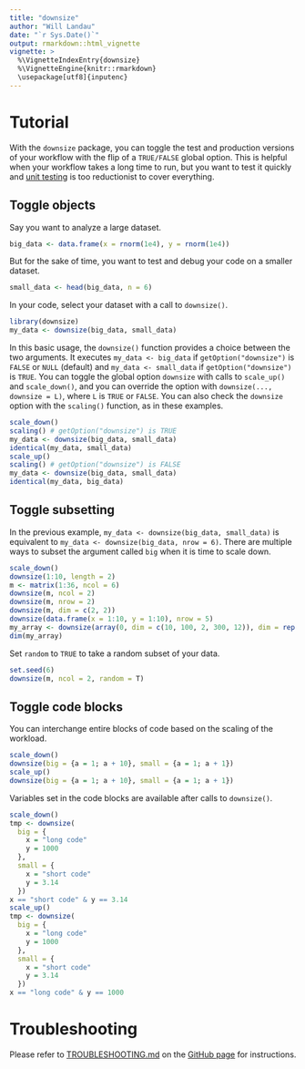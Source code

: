 ```yaml
---
title: "downsize"
author: "Will Landau"
date: "`r Sys.Date()`"
output: rmarkdown::html_vignette
vignette: >
  %\VignetteIndexEntry{downsize}
  %\VignetteEngine{knitr::rmarkdown}
  \usepackage[utf8]{inputenc}
---
```


# Tutorial

With the `downsize` package, you can toggle the test and production versions of your workflow with the flip of a `TRUE/FALSE` global option. This is helpful when your workflow takes a long time to run, but you want to test it quickly and [unit testing](http://kbroman.org/pkg_primer/pages/tests.html) is too reductionist to cover everything.

## Toggle objects

Say you want to analyze a large dataset.

```r
big_data <- data.frame(x = rnorm(1e4), y = rnorm(1e4))
```

But for the sake of time, you want to test and debug your code on a smaller dataset.

```r
small_data <- head(big_data, n = 6)
```

In your code, select your dataset with a call to `downsize()`.

```r
library(downsize)
my_data <- downsize(big_data, small_data)
```

In this basic usage, the `downsize()` function provides a choice between the two arguments. It executes `my_data <- big_data` if `getOption("downsize")` is `FALSE` or `NULL` (default) and `my_data <- small_data` if `getOption("downsize")` is `TRUE`. 
You can toggle the global option `downsize` with calls to `scale_up()` and `scale_down()`, and you can override the option with `downsize(..., downsize = L)`, where `L` is `TRUE` or `FALSE`. You can also check the `downsize` option with the `scaling()` function, as in these examples.

```r
scale_down()
scaling() # getOption("downsize") is TRUE
my_data <- downsize(big_data, small_data)
identical(my_data, small_data)
scale_up()
scaling() # getOption("downsize") is FALSE
my_data <- downsize(big_data, small_data)
identical(my_data, big_data)
```

## Toggle subsetting

In the previous example, `my_data <- downsize(big_data, small_data)` is equivalent to `my_data <- downsize(big_data, nrow = 6)`. There are multiple ways to subset the argument called `big` when it is time to scale down.

```r
scale_down()
downsize(1:10, length = 2)
m <- matrix(1:36, ncol = 6)
downsize(m, ncol = 2)
downsize(m, nrow = 2)
downsize(m, dim = c(2, 2))
downsize(data.frame(x = 1:10, y = 1:10), nrow = 5)
my_array <- downsize(array(0, dim = c(10, 100, 2, 300, 12)), dim = rep(3, 5))
dim(my_array)
```

Set `random` to `TRUE` to take a random subset of your data.

```r
set.seed(6)
downsize(m, ncol = 2, random = T)
```

## Toggle code blocks

You can interchange entire blocks of code based on the scaling of the workload.

```r
scale_down()
downsize(big = {a = 1; a + 10}, small = {a = 1; a + 1})
scale_up()
downsize(big = {a = 1; a + 10}, small = {a = 1; a + 1})
```

Variables set in the code blocks are available after calls to `downsize()`.

```r
scale_down()
tmp <- downsize(
  big = {
    x = "long code"
    y = 1000
  }, 
  small = {
    x = "short code"
    y = 3.14
  })
x == "short code" & y == 3.14
scale_up()
tmp <- downsize(
  big = {
    x = "long code"
    y = 1000
  }, 
  small = {
    x = "short code"
    y = 3.14
  })
x == "long code" & y == 1000
```


# Troubleshooting

Please refer to [TROUBLESHOOTING.md](https://github.com/wlandau/downsize/blob/master/TROUBLESHOOTING.md) on the [GitHub page](https://github.com/wlandau/downsize) for instructions.
